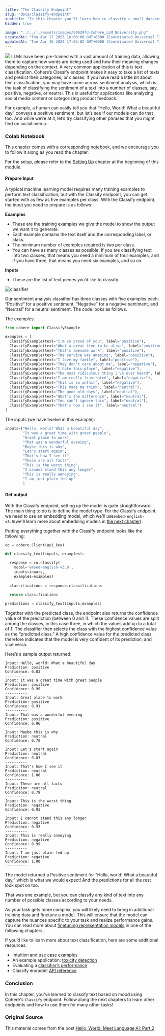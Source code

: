 ```yaml
---
title: "The Classify Endpoint"
slug: "docs/classify-endpoint"
subtitle: "In this chapter you'll learn how to classify a small dataset of sentences by their sentiment (positive, negative, or neutral), using Cohere's Classify endpoint"
hidden: true
 
image: "../../../assets/images/59529fd-Cohere_LLM_University.png"
createdAt: "Thu Apr 27 2023 16:00:00 GMT+0000 (Coordinated Universal Time)"
updatedAt: "Tue Apr 16 2024 17:03:02 GMT+0000 (Coordinated Universal Time)"
---
```

![](../../../assets/images/e8b6d75-image.png)
LLMs have been pre-trained with a vast amount of training data, allowing them to capture how words are being used and how their meaning changes depending on the context. A very common application of this is text classification. Cohere’s Classify endpoint makes it easy to take a list of texts and predict their categories, or classes. If you have read a little bit about text classification, you may have come across sentiment analysis, which is the task of classifying the sentiment of a text into a number of classes,  say, positive, negative, or neutral. This is useful for applications like analyzing social media content or categorizing product feedback.

For example, a human can easily tell you that “Hello, World! What a beautiful day” conveys a positive sentiment, but let’s see if our models can do that too. And while we’re at it, let’s try classifying other phrases that you might find on social media.

### Colab Notebook

This chapter comes with a corresponding [notebook](https://github.com/cohere-ai/cohere-developer-experience/blob/main/notebooks/llmu/Classify_Endpoint.ipynb), and we encourage you to follow it along as you read the chapter.

For the setup, please refer to the <a target="_blank" href="/docs/setting-up">Setting Up</a> chapter at the beginning of this module.

#### Prepare Input

A typical machine learning model requires many training examples to perform text classification, but with the Classify endpoint, you can get started with as few as five examples per class. With the Classify endpoint, the input you need to prepare is as follows:

**Examples**

- These are the training examples we give the model to show the output we want it to generate.
- Each example contains the text itself and the corresponding label, or class.
- The minimum number of examples required is two per class.
- You can have as many classes as possible. If you are classifying text into two classes, that means you need a minimum of four examples, and if you have three, that means you need six examples, and so on.

**Inputs**

- These are the list of text pieces you’d like to classify.

<img src='../../../assets/images/f00e8c4-image.png' alt='classifier' />


Our sentiment analysis classifier has three classes with five examples each: “Positive” for a positive sentiment, “Negative” for a negative sentiment, and “Neutral” for a neutral sentiment. The code looks as follows.

The examples:
```python PYTHON
from cohere import ClassifyExample

examples = [
  ClassifyExample(text="I'm so proud of you", label="positive"), 
  ClassifyExample(text="What a great time to be alive", label="positive"), 
  ClassifyExample(text="That's awesome work", label="positive"), 
  ClassifyExample(text="The service was amazing", label="positive"), 
  ClassifyExample(text="I love my family", label="positive"), 
  ClassifyExample(text="They don't care about me", label="negative"), 
  ClassifyExample(text="I hate this place", label="negative"), 
  ClassifyExample(text="The most ridiculous thing I've ever heard", label="negative"), 
  ClassifyExample(text="I am really frustrated", label="negative"), 
  ClassifyExample(text="This is so unfair", label="negative"),
  ClassifyExample(text="This made me think", label="neutral"), 
  ClassifyExample(text="The good old days", label="neutral"), 
  ClassifyExample(text="What's the difference", label="neutral"), 
  ClassifyExample(text="You can't ignore this", label="neutral"), 
  ClassifyExample(text="That's how I see it", label="neutral")            
]
```

The inputs (we have twelve in this example):

```python PYTHON
inputs=["Hello, world! What a beautiful day",
        "It was a great time with great people",
        "Great place to work",
        "That was a wonderful evening",
        "Maybe this is why",
        "Let's start again",
        "That's how I see it",
        "These are all facts",
        "This is the worst thing",
        "I cannot stand this any longer",
        "This is really annoying",
        "I am just plain fed up"
        ]
```

#### Get output

With the Classify endpoint, setting up the model is quite straightforward. The main thing to do is to define the model type. For the Classify endpoint, we need to use an embedding model, which we'll use`embed-english-v3.0`(we'll learn more about embedding models in <a target="_blank" href="/docs/embed-endpoint">the next chapter</a>).

Putting everything together with the Classify endpoint looks like the following:

```python PYTHON
co = cohere.Client(api_key)

def classify_text(inputs, examples):

  response = co.classify(
    model='embed-english-v3.0',
    inputs=inputs,
    examples=examples)
  
  classifications = response.classifications
  
  return classifications

predictions = classify_text(inputs,examples)
```

Together with the predicted class, the endpoint also returns the confidence value of the prediction (between 0 and 1). These confidence values are split among the classes, in this case three, in which the values add up to a total of 1. The classifier then selects the class with the highest confidence value as the “predicted class.” A high confidence value for the predicted class therefore indicates that the model is very confident of its prediction, and vice versa.

Here’s a sample output returned:

```
Input: Hello, world! What a beautiful day
Prediction: positive
Confidence: 0.83
----------
Input: It was a great time with great people
Prediction: positive
Confidence: 0.99
----------
Input: Great place to work
Prediction: positive
Confidence: 0.91
----------
Input: That was a wonderful evening
Prediction: positive
Confidence: 0.96
----------
Input: Maybe this is why
Prediction: neutral
Confidence: 0.70
----------
Input: Let's start again
Prediction: neutral
Confidence: 0.83
----------
Input: That's how I see it
Prediction: neutral
Confidence: 1.00
----------
Input: These are all facts
Prediction: neutral
Confidence: 0.78
----------
Input: This is the worst thing
Prediction: negative
Confidence: 0.93
----------
Input: I cannot stand this any longer
Prediction: negative
Confidence: 0.93
----------
Input: This is really annoying
Prediction: negative
Confidence: 0.99
----------
Input: I am just plain fed up
Prediction: negative
Confidence: 1.00
----------
```

The model returned a Positive sentiment for “Hello, world! What a beautiful day,” which is what we would expect! And the predictions for all the rest look spot on too.

That was one example, but you can classify any kind of text into any number of possible classes according to your needs.

As your task gets more complex, you will likely need to bring in additional training data and finetune a model. This will ensure that the model can capture the nuances specific to your task and realize performance gains. You can read more about <a target="_blank" href="/docs/finetuning">finetuning representation models</a> in one of the following chapters.

If you’d like to learn more about text classification, here are some additional resources:

- Intuition and <a target="_blank" href="https://cohere.com/blog/text-classification-use-cases/">use case examples</a>
- An example application: <a target="_blank" href="https://cohere.com/blog/toxicity-sms/">toxicity detection</a>
- Evaluating a <a target="_blank" href="https://cohere.com/blog/classification-eval-metrics/">classifier’s performance</a>
- Classify endpoint <a target="_blank" href="https://docs.cohere.ai/classify-reference?ref=txt.cohere.com&amp;__hstc=14363112.fb39cf5aec47995e64cd26603e2e04d9.1682489949734.1683512904818.1683517385804.31&amp;__hssc=14363112.59.1683517385804&amp;__hsfp=3640182760">API reference</a>

### Conclusion

In this chapter, you've learned to classify text based on mood using Cohere's `Classify` endpoint. Follow along the next chapters to learn other endpoints and how to use them for many other tasks!

### Original Source

This material comes from the post <a target="_blank" href="https://cohere.com/blog/hello-world-p2/">Hello, World! Meet Language AI: Part 2</a>
